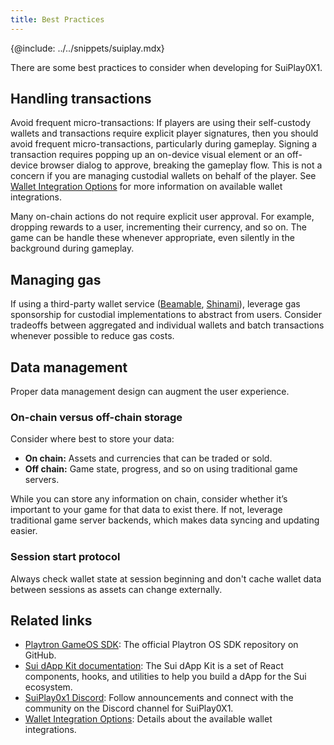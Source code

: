 ```yaml
---
title: Best Practices
---
```


{@include: ../../snippets/suiplay.mdx}

There are some best practices to consider when developing for SuiPlay0X1. 

## Handling transactions

Avoid frequent micro-transactions: If players are using their self-custody wallets and transactions require explicit player signatures, then you should avoid frequent micro-transactions, particularly during gameplay. Signing a transaction requires popping up an on-device visual element or an off-device browser dialog to approve, breaking the gameplay flow. This is not a concern if you are managing custodial wallets on behalf of the player. See [Wallet Integration Options](./wallet-integration.mdx) for more information on available wallet integrations.

Many on-chain actions do not require explicit user approval. For example, dropping rewards to a user, incrementing their currency, and so on. The game can be handle these whenever appropriate, even silently in the background during gameplay.

## Managing gas

If using a third-party wallet service ([Beamable](https://beamable.com/), [Shinami](https://www.shinami.com/)), leverage gas sponsorship for custodial implementations to abstract from users. Consider tradeoffs between aggregated and individual wallets and batch transactions whenever possible to reduce gas costs.

## Data management

Proper data management design can augment the user experience.

### On-chain versus off-chain storage

Consider where best to store your data:

- **On chain:** Assets and currencies that can be traded or sold.  
- **Off chain:** Game state, progress, and so on using traditional game servers.

While you can store any information on chain, consider whether it’s important to your game for that data to exist there. If not, leverage traditional game server backends, which makes data syncing and updating easier.

### Session start protocol

Always check wallet state at session beginning and don't cache wallet data between sessions as assets can change externally.

## Related links

- [Playtron GameOS SDK](https://github.com/playtron-os/playtron-sdk): The official Playtron OS SDK repository on GitHub.
- [Sui dApp Kit documentation](https://sdk.mystenlabs.com/dapp-kit): The Sui dApp Kit is a set of React components, hooks, and utilities to help you build a dApp for the Sui ecosystem.
- [SuiPlay0x1 Discord](discord.gg/suiplay): Follow announcements and connect with the community on the Discord channel for SuiPlay0X1.
- [Wallet Integration Options](./wallet-integration.mdx): Details about the available wallet integrations. 
